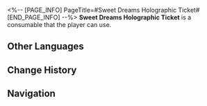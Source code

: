 <%-- [PAGE_INFO]
PageTitle=#Sweet Dreams Holographic Ticket#
[END_PAGE_INFO] --%>
{{Consumable Infobox
|id          = 408621
|image       = Item Sweet Dreams Holographic Ticket.png{{subst:void|<!--$UPLOAD:<<SpriteOutput/ItemFigures/408622.png>-<Item Sweet Dreams Holographic Ticket.png>-<Consumable Icons>>-->}}
|type        = Defense Consumables
|rarity      = 3
|effect      = Upon use, one of the following effects will be randomly applied to all allies in the next battle: Mirror Princess Edition &mdash; DEF increases by 36%. Miss Note Edition &mdash; Max HP increases by 30%.
|description = A limited-edition version of Dreamville-themed souvenirs, offered exclusively in Clock Studios Theme Park. This series is currently available in two editions: Miss Note and Mirror Princess.
|effectType  = 
|effectType2 = 
|effectType3 = 
|recipe      = 
|source1     = [[Dreamville-Themed Restaurant]]
|source2     = 
|source3     = 
}}
{{Description|''"Hooray! Mutant heads!"''<br />''"Your taste is so weird..."''}}
'''Sweet Dreams Holographic Ticket''' is a consumable that the player can use.

==Other Languages==
{{Other Languages
|en   = Sweet Dreams Holographic Ticket
|zhs  = 美梦镭射票
|zht  = 美夢雷射票卡
|ja   = スウィートドリーム・ホログラムチケット
|ko   = 좋은꿈 홀로그램 티켓
|es   = Billete holográfico Dulces sueños
|fr   = Ticket holographique beaux rêves
|ru   = Голографический билет «Сладкие мечты»
|th   = Sweet Dreams Holographic Ticket
|vi   = Vé Tán Xạ Mộng Đẹp
|de   = Traumlaserticket
|id   = Sweet Dreams Holographic Ticket
|pt   = Ingresso Holográfico dos Bons Sonhos
}}

==Change History==
{{Change History|2.1}}

==Navigation==
{{Consumable Navbox}}